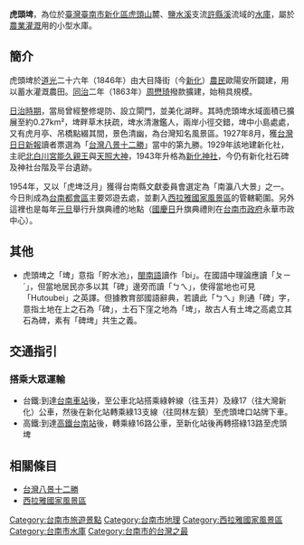 {{Infobox Dam
| name               = 虎頭埤
| official_name      = 虎頭埤
| image              = Hutoupi Lake 虎頭埤 - panoramio (2).jpg
| image_size         = 280px
| image_caption      = 虎頭埤一景
| image_alt          = 虎頭埤一景
| location_map       = Taiwan
| location_map_width = 
| location_map_text  = 
| lat_d     = 23
| lat_m     = 01
| lat_s     = 37
| lat_NS    = N
| long_d    = 120
| long_m    = 20
| long_s    = 13
| long_EW   = E
| coordinates_type   = type:landmark
| coordinates_display= inline,title
| coordinates_ref    = 
| crosses            = [[鹽水溪|鹽水溪]]
| status             = 使用中
| spillways          = 排洪閘門10座，溢洪孔12孔
| spillway_type      = 閘門控制溢流堰 
| spillway_capacity  = {{convert|431|m3/s|cuft/s|abbr=on}}
|reservoir           = 虎頭埤水庫
|country             = {{ROC-TW}}
|locale              = [[臺南市|臺南市]][[新化區|新化區]]礁坑里
|constructor         = [[嘉南農田水利會|嘉南農田水利會]]
|owner               = 嘉南農田水利會
|developer           = [[歐陽安|歐陽安]]
|maint               = 嘉南農田水利會
|type                = 鋼筋混凝土低堰
|length              = {{convert|470|m|ft|0|abbr=off}}
|height              = {{convert|7|m|ft|0|abbr=off}}
|crest_width         = {{convert|5.5|m|ft|0|abbr=off}}
|crest_elevation     = {{convert|39|m|ft|0|abbr=off}}
|volume              = {{convert|196,000|m3|cuft|abbr=on}}
|began               = 1846年
|open                = 1863年
|cost                =
|reservoir_capacity  = {{convert|1,357,000|m3|cuft|abbr=on}}
|active_capacity     = {{convert|841,000|m3|cuft|abbr=on}}
|reservoir_catchment = {{convert|7.15|km2|sqft|abbr=on}}
|reservoir_surface   = {{convert|0.27|km2|sqft|abbr=on}}
|reservoir_elevation = {{convert|37|m|ft|abbr=on}}
|bridge_carries=
|bridge_width=
|bridge_clearance=
|bridge_traffic=
|bridge_toll= 
|bridge_id=
|map_cue=
|map_image_full=
|map_text=
|turbines = 
|hydraulic_head =
|installed_capacity = 
|max_planned_cap    = 
|capacity_factor    = 
|average_annual_gen = 
|net_generation     = 
|website            = 
|as_of              = 2013年6月
}}
'''虎頭埤'''，為位於[[臺灣|臺灣]][[臺南市|臺南市]][[新化區|新化區]][[虎頭山_(新化區)|虎頭山]]麓、[[鹽水溪|鹽水溪]]支流[[許縣溪|許縣溪]]流域的[[水庫|水庫]]，屬於[[農業|農業]][[灌溉|灌溉]]用的小型水庫。

==簡介==
虎頭埤於[[道光|道光]]二十六年（1846年）由大目降街（今[[新化區|新化]]）[[農民|農民]]歐陽安所闢建，用以蓄水灌溉農田。[[同治|同治]]二年（1863年）[[周懋琦|周懋琦]]撥款擴建，始稍具規模。

[[台灣日治時期|日治時期]]，當局曾經整修堤防、設立閘門，並美化湖畔。其時虎頭埤水域面積已擴展至約0.27km²，埤畔草木扶疏，埤水清澈鑑人，兩岸小徑交錯，埤中小島處處，又有虎月亭、吊橋點綴其間，景色清幽，為台灣知名風景區。1927年8月，獲[[台灣日日新報|台灣日日新報]]讀者票選為「[[台灣八景十二勝|台灣八景十二勝]]」當中的第九勝。1929年該地建新化社，主祀[[北白川宮能久親王|北白川宮能久親王]]與[[天照大神|天照大神]]，1943年升格為[[新化神社|新化神社]]，今仍有新化社石碑及神社台階及平台遺跡。

1954年，又以「虎埤泛月」獲得台南縣文獻委員會選定為「南瀛八大景」之一。今日則成為[[台南都會區|台南都會區]]主要郊遊去處，並劃入[[西拉雅國家風景區|西拉雅國家風景區]]的管轄範圍。另外這裡也是每年[[元旦|元旦]]舉行升旗典禮的地點（[[國慶日|國慶日]]升旗典禮則在[[台南市政府|台南市政府]]永華市政中心）。

==其他==
*虎頭埤之「埤」意指「貯水池」，[[閩南語|閩南語]]讀作「bi」。在國語中理論應讀「ㄆㄧˊ」，但當地居民亦多以其「碑」邊旁而讀「ㄅㄟ」，使得當地也可見「Hutoubei」之英譯。但據教育部國語辭典，若讀此「ㄅㄟ」則通「碑」字，意指土地在上之石為「碑」，土石下窪之地為「埤」，故古人有土埤之高處立其石為碑，素有「碑埤」共生之義。

==交通指引==
===搭乘大眾運輸===
*台鐵:到達[[台南車站|台南車站]]後，至公車北站搭乘綠幹線（往玉井）及綠17（往大灣新化）公車，然後在新化站轉乘綠13支線（往岡林左鎮）至虎頭埤口站牌下車。
*高鐵:到達[[高鐵台南站|高鐵台南站]]後，轉乘綠16路公車，至新化站後再轉搭綠13路至虎頭埤

==相關條目==
*[[台灣八景十二勝|台灣八景十二勝]]
*[[西拉雅國家風景區|西拉雅國家風景區]]

{{commons category|Hutoupi Lake}}
{{台灣水庫}}

[[Category:台南市旅遊景點|Category:台南市旅遊景點]]
[[Category:台南市地理|Category:台南市地理]]
[[Category:西拉雅國家風景區|Category:西拉雅國家風景區]]
[[Category:台南市水庫|Category:台南市水庫]]
[[Category:台南市的台灣之最|Category:台南市的台灣之最]]